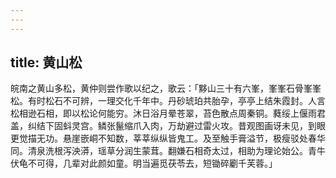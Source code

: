 ```yaml
---
---
---
```

title: 黄山松
---



皖南之黄山多松，黄仲则尝作歌以纪之，歌云：「黟山三十有六峯，峯峯石骨峯峯松。有时松石不可辨，一理交化千年中。丹砂琥珀共胎孕，亭亭上结朱霞封。人言松相逊石相，即以松论何能穷。沐日浴月晕苍翠，苔色散点周秦铜。蕤绥上偃雨君盖，纠结下固蚪灵宫。鳞张鬣缩爪入肉，万劫避过雷火攻。昔观图画讶未见，到眼更觉描无功。悬崖嵌峒不知数，莘莘纵纵皆鬼工。及至触手膏溢节，极瘦驳处春华同。清泉洗根泻泱漭，瑶草分润生蒙茸。翻嫌石相奇太过，相助为理论始公。青牛伏龟不可得，几辈对此颜如童。明当遍觅茯苓去，短锄碎劚千芙蓉。」